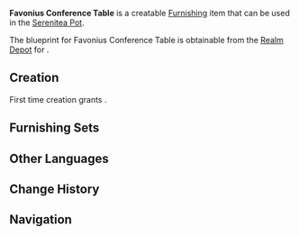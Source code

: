 {{Furnishing Infobox
|id             = 361303
|image          = Item Favonius Conference Table.png
|category       = Large Furnishing
|subcategory    = Table
|rarity         = 3
|adeptal_energy = 60
|load           = 254
|reduced_load   = 191
|description    = A long table made of [[Cuihua Wood]]. Meetings and business talks are often held here.<br />Please be cautious of the metal edges. Designs of this kind are intended to prevent the [[Knights of Favonius|knights']] armor from damaging the table, but the results might be less than desirable if you were to bump into it while dressed in casual clothes.
|blueprint      = [[Realm Depot]]
}}
'''Favonius Conference Table''' is a creatable [[Furnishing]] item that can be used in the [[Serenitea Pot]].

The blueprint for Favonius Conference Table is obtainable from the [[Realm Depot]] for {{Item|Realm Currency|24|x=160}}.

==Creation==
First time creation grants {{Item|Trust|24|x=60}}.
{{Recipe
|type = Creation
|time = 14h
|Cuihua Wood = 12
|sort = Cuihua Wood
}}

==Furnishing Sets==
{{Craft Usage}}

==Other Languages==
{{Other Languages|default_hidden = 1
|en      = Favonius Conference Table
|zhs     = 骑士团的会议桌
|zhs_rm  = Qíshì Tuán De Huìyì Zhuō
|zht     = 騎士團的會議桌
|zht_rm  = Qíshì Tuán De Huìyì Zhuō
|ja      = 騎士団のミーティングデスク
|ja_rm   = Kishidan no Miitingu Desuku
|ko      = 기사단 회의용 책상
|ko_rm   = 
|es      = Mesa de reuniones de los Caballeros de Favonius
|fr      = Table de réunion de l'Ordre de Favonius
|ru      = Стол совещаний Фавония
|th      = โต๊ะประชุมของกองอัศวิน
|th_rm   = 
|vi      = Bàn Họp Đội Kỵ Sĩ
|de      = Ritterorden-Konferenztisch
|id      = Meja Konferensi Favonius
|pt      = Mesa de Reuniões dos Cavaleiros de Favonius
}}

==Change History==
{{Change History|1.5}}

==Navigation==
{{Furnishing Navbox/Interior|Large Furnishing}}